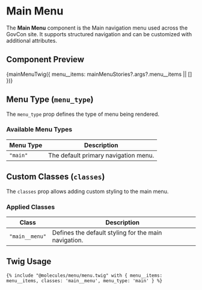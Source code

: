 
<Meta title="Molecules/Menu/Main-Menu" of={mainMenuStories} name="Main Menu Docs" />

# **Main Menu**

The **Main Menu** component is the Main navigation menu used across the GovCon site. It supports structured navigation and can be customized with additional attributes.

## **Component Preview**

<Canvas>
  <Story name="Main Menu">
    {mainMenuTwig({ menu__items: mainMenuStories?.args?.menu__items || [] })}
  </Story>
</Canvas>

## **Menu Type (`menu_type`)**

The `menu_type` prop defines the type of menu being rendered.

### **Available Menu Types**
| Menu Type | Description |
|-----------|------------|
| `"main"` | The default primary navigation menu. |

## **Custom Classes (`classes`)**

The `classes` prop allows adding custom styling to the main menu.

### **Applied Classes**
| Class | Description |
|-------|------------|
| `"main__menu"` | Defines the default styling for the main navigation. |

## **Twig Usage**
```twig
{% include "@molecules/menu/menu.twig" with { menu__items: menu__items, classes: 'main__menu', menu_type: 'main' } %}
